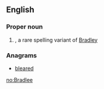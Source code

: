 ==English==

===Proper noun===
{{en-proper noun}}

# {{given name|male|from=surnames}}, a rare spelling variant of [[Bradley]]

===Anagrams===
* [[bleared#English|bleared]]

[[no:Bradlee]]